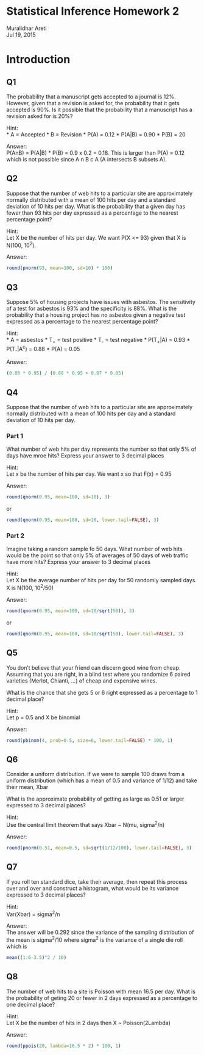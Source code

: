 # Statistical Inference Homework 2
Muralidhar Areti  
Jul 19, 2015

# Introduction

## Q1
The probability that a manuscript gets accepted to a journal is 12%. However, given that a revision is asked for, the probability that it gets accepted is 90%. Is it possible that the probability that a manuscript has a revision asked for is 20%?

Hint:  
* A = Accepted
* B = Revision
* P(A) = 0.12
* P(A|B) = 0.90
* P(B) = 20

Answer:  
P(AnB) = P(A|B) * P(B) = 0.9 x 0.2 = 0.18. This is larger than P(A) = 0.12 which is not possible since A n B c A (A intersects B subsets A). 

## Q2
Suppose that the number of web hits to a particular site are approximately normally distributed with a mean of 100 hits per day and a standard deviation of 10 hits per day. What is the probability that a given day has fewer than 93 hits per day expressed as a percentage to the nearest percentage point?

Hint:   
Let X be the number of hits per day. We want P(X <= 93) given that X is N(100, 10^2^). 

Answer:  
```r
round(pnorm(93, mean=100, sd=10) * 100)
```

## Q3
Suppose 5% of housing projects have issues with asbestos. The sensitivity of a test for asbestos is 93% and the specificity is 88%. What is the probability that a housing project has no asbestos given a negative test expressed as a percentage to the nearest percentage point?

Hint:  
* A = asbestos
* T<sub>+</sub> = test positive
* T<sub>-</sub> = test negative
* P(T<sub>+</sub>|A) = 0.93
* P(T<sub>-</sub>|A^c^) = 0.88
* P(A) = 0.05

Answer:  
```r
(0.88 * 0.95) / (0.88 * 0.95 + 0.07 * 0.05)
```

## Q4
Suppose that the number of web hits to a particular site are approximately normally distributed with a mean of 100 hits per day and a standard deviation of 10 hits per day. 

### Part 1
What number of web hits per day represents the number so that only 5% of days have mroe hits? Express your answer to 3 decimal places

Hint:  
Let x be the number of hits per day. We want x so that F(x) = 0.95

Answer:  
```r
round(qnorm(0.95, mean=100, sd=10), 3)
```

or  
```r
round(qnorm(0.95, mean=100, sd=10, lower.tail=FALSE), 3)
```

### Part 2
Imagine taking a random sample fo 50 days. What number of web hits would be the point so that only 5% of averages of 50 days of web traffic have more hits? Express your answer to 3 decimal places

Hint:  
Let X be the average number of hits per day for 50 randomly sampled days. X is N(100, 10^2^/50)

Answer:  
```r
round(qnorm(0.95, mean=100, sd=10/sqrt(50)), 3)
```

or
```r
round(qnorm(0.95, mean=100, sd=10/sqrt(50), lower.tail=FALSE), 3)
```

## Q5
You don't believe that your friend can discern good wine from cheap. Assuming that you are right, in a blind test where you randomize 6 paired varieties (Merlot, Chianti, ...) of cheap and expensive wines.

What is the chance that she gets 5 or 6 right expressed as a percentage to 1 decimal place?

Hint:  
Let p = 0.5 and X be binomial

Answer:  
```r
round(pbinom(4, prob=0.5, size=6, lower.tail=FALSE) * 100, 1)
```

## Q6
Consider a uniform distribution. If we were to sample 100 draws from a uniform distribution (which has a mean of 0.5 and variance of 1/12) and take their mean, Xbar

What is the approximate probability of getting as large as 0.51 or larger expressed to 3 decimal places?

Hint:  
Use the central limit theorem that says Xbar ~ N(mu, sigma^2^/n)

Answer:  
```r
round(pnorm(0.51, mean=0.5, sd=sqrt(1/12/100), lower.tail=FALSE), 3)
```

## Q7
If you roll ten standard dice, take their average, then repeat this process over and over and construct a histogram, what would be its variance expressed to 3 decimal places?

Hint:  
Var(Xbar) = sigma^2^/n

Answer:  
The answer will be 0.292 since the variance of the sampling distribution of the mean is sigma^2^/10 where sigma^2^ is the variance of a single die roll which is
```r
mean((1:6-3.5)^2 / 10)
```

## Q8
The number of web hits to a site is Poisson with mean 16.5 per day. What is the probability of geting 20 or fewer in 2 days expressed as a percentage to one decimal place?

Hint:  
Let X be the number of hits in 2 days then X ~ Poisson(2Lambda)

Answer:  
```r
round(ppois(20, lambda=16.5 * 2) * 100, 1)
```